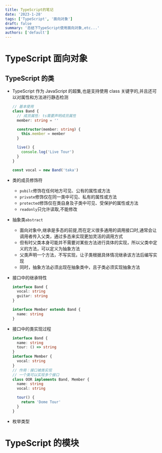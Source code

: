 ```yaml
---
title: TypeScript的笔记
date: '2023-1-28'
tags: ['TypeScript', '面向对象']
draft: false
summary: '总结下TypeScript使用面向对象,etc...'
authors: ['default']
---
```


# TypeScript 面向对象

## TypeScript 的类

- TypeScript 作为 JavaScript 的超集,也是支持使用 class 关键字的,并且还可以对属性和方法进行静态检测

  ```ts
  // 基本使用
  class Band {
    // 成员属性: ts需要声明成员属性
    member: string = ''

    constructor(member: string) {
      this.member = member
    }

    live() {
      console.log('Live Tour')
    }
  }

  const vocal = new Band('taka')
  ```

- 类的成员修饰符
  - `pubilc`修饰在任何地方可见、公有的属性或方法
  - `private`修饰仅在同一类中可见、私有的属性或方法
  - `protected`修饰仅在类自身及子类中可见、受保护的属性或方法
  - `readonly`只允许读取,不能修改
- 抽象类`abstract`
  - 面向对象中,继承是多态的前提,而在定义很多通用的调用接口时,通常会让调用者传入父类，通过多态来实现更加灵活的调用方式
  - 但有时父类本身可能并不需要对某些方法进行具体的实现，所以父类中定义的方法，可以定义为抽象方法
  - 父类声明一个方法，不写实现，让子类根据具体情况继承该方法后编写实现
  - 同时，抽象方法必须出现在抽象类中，且子类必须实现抽象方法
- 接口中的继承特性

  ```ts
  interface Band {
    vocal: string
    guitar: string
  }

  interface Member extends Band {
    name: string
  }
  ```

- 接口中的类实现过程

  ```ts
  interface Band {
    name: string
    tour: () => string
  }
  interface Member {
    vocal: string
  }
  // 作用：接口被类实现
  // 一个类可以实现多个接口
  class OOR implements Band, Member {
    name: string
    vocal: string

    tour() {
      return 'Dome Tour'
    }
  }
  ```

- 枚举类型

# TypeScript 的模块

